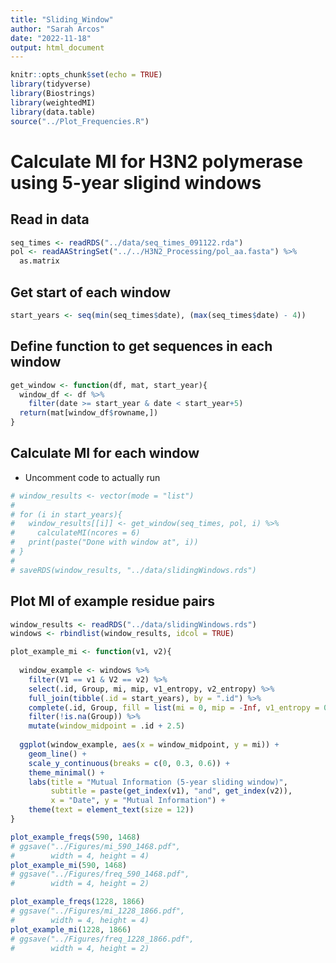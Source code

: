 ```yaml
---
title: "Sliding_Window"
author: "Sarah Arcos"
date: "2022-11-18"
output: html_document
---
```


```r
knitr::opts_chunk$set(echo = TRUE)
library(tidyverse)
library(Biostrings)
library(weightedMI)
library(data.table)
source("../Plot_Frequencies.R")
```

# Calculate MI for H3N2 polymerase using 5-year sligind windows

## Read in data

```r
seq_times <- readRDS("../data/seq_times_091122.rda")
pol <- readAAStringSet("../../H3N2_Processing/pol_aa.fasta") %>%
  as.matrix
```

## Get start of each window

```r
start_years <- seq(min(seq_times$date), (max(seq_times$date) - 4))
```

## Define function to get sequences in each window

```r
get_window <- function(df, mat, start_year){
  window_df <- df %>%
    filter(date >= start_year & date < start_year+5)
  return(mat[window_df$rowname,])
}

```

## Calculate MI for each window

 - Uncomment code to actually run

```r
# window_results <- vector(mode = "list")
# 
# for (i in start_years){
#   window_results[[i]] <- get_window(seq_times, pol, i) %>%
#     calculateMI(ncores = 6)
#   print(paste("Done with window at", i))
# }
# 
# saveRDS(window_results, "../data/slidingWindows.rds")
```

## Plot MI of example residue pairs

```r
window_results <- readRDS("../data/slidingWindows.rds")
windows <- rbindlist(window_results, idcol = TRUE)

plot_example_mi <- function(v1, v2){
  
  window_example <- windows %>%
    filter(V1 == v1 & V2 == v2) %>%
    select(.id, Group, mi, mip, v1_entropy, v2_entropy) %>%
    full_join(tibble(.id = start_years), by = ".id") %>%
    complete(.id, Group, fill = list(mi = 0, mip = -Inf, v1_entropy = 0, v2_entropy = 0)) %>%
    filter(!is.na(Group)) %>%
    mutate(window_midpoint = .id + 2.5)
  
  ggplot(window_example, aes(x = window_midpoint, y = mi)) +
    geom_line() +
    scale_y_continuous(breaks = c(0, 0.3, 0.6)) +
    theme_minimal() +
    labs(title = "Mutual Information (5-year sliding window)",
         subtitle = paste(get_index(v1), "and", get_index(v2)),
         x = "Date", y = "Mutual Information") +
    theme(text = element_text(size = 12))
}

plot_example_freqs(590, 1468)
# ggsave("../Figures/mi_590_1468.pdf",
#        width = 4, height = 4)
plot_example_mi(590, 1468)
# ggsave("../Figures/freq_590_1468.pdf",
#        width = 4, height = 2)

plot_example_freqs(1228, 1866)
# ggsave("../Figures/mi_1228_1866.pdf",
#        width = 4, height = 4)
plot_example_mi(1228, 1866)
# ggsave("../Figures/freq_1228_1866.pdf",
#        width = 4, height = 2)


```



